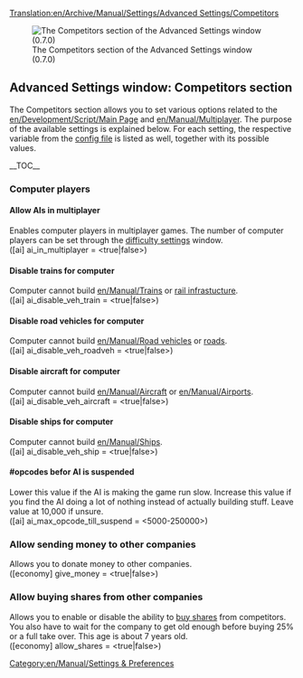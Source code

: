 [[Translation:en/Archive/Manual/Settings/Advanced Settings/Competitors]]
{{en/Warning|Information on this page applies to 0.7.x and up. See [[en/Archive/Manual/Settings/Configuring patches]] for information of how to change settings in 0.6.x and earlier.}}

[[File:en/Archive/Manual/Settings/Advset competitors.png|frame|left|The Competitors section of the Advanced Settings window (0.7.0)]]
==Advanced Settings window: Competitors section==
{{en/Archive/Manual/Settings/Advanced Settings}}
The Competitors section allows you to set various options related to the [[en/Development/Script/Main Page]] and [[en/Manual/Multiplayer]]. The purpose of the available settings is explained below. For each setting, the respective variable from the [[en/Archive/Manual/Settings/Openttd.cfg|config file]] is listed as well, together with its possible values.

__TOC__

===Computer players===
====Allow AIs in multiplayer====
Enables computer players in multiplayer games. The number of computer players can be set through the [[en/Archive/Manual/Settings/Difficulty|difficulty settings]] window.
<br />([ai] ai_in_multiplayer = <true|false>)

====Disable trains for computer====
Computer cannot build [[en/Manual/Trains]] or [[en/Manual/Railway construction|rail infrastucture]].
<br />([ai] ai_disable_veh_train = <true|false>)

====Disable road vehicles for computer====
Computer cannot build [[en/Manual/Road vehicles]] or [[en/Manual/Roadway construction|roads]].
<br />([ai] ai_disable_veh_roadveh = <true|false>)

====Disable aircraft for computer====
Computer cannot build [[en/Manual/Aircraft]] or [[en/Manual/Airports]].
<br />([ai] ai_disable_veh_aircraft = <true|false>)

====Disable ships for computer====
Computer cannot build [[en/Manual/Ships]].
<br />([ai] ai_disable_veh_ship = <true|false>)

====#opcodes befor AI is suspended====
Lower this value if the AI is making the game run slow. Increase this value if you find the AI doing a lot of nothing instead of actually building stuff. Leave value at 10,000 if unsure.
<br />([ai] ai_max_opcode_till_suspend = <5000-250000>)

===Allow sending money to other companies===
Allows you to donate money to other companies.
<br />([economy] give_money = <true|false>)

===Allow buying shares from other companies===
Allows you to enable or disable the ability to [[en/Manual/Economy|buy shares]] from competitors. You also have to wait for the company to get old enough before buying 25% or a full take over. This age is about 7 years old.
<br />([economy] allow_shares = <true|false>)





[[Category:en/Manual/Settings & Preferences]]